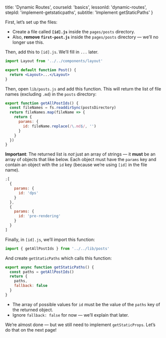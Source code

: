 
  title: 'Dynamic Routes',
  courseId: 'basics',
  lessonId: 'dynamic-routes',
  stepId: 'implement-getstaticpaths',
  subtitle: 'Implement getStaticPaths'
}

First, let’s set up the files:

- Create a file called **`[id].js`** inside the `pages/posts` directory.
- Also, **remove `first-post.js`** inside the `pages/posts` directory — we’ll no longer use this.

Then, add this to `[id].js`. We’ll fill in `...` later.

```jsx
import Layout from '../../components/layout'

export default function Post() {
  return <Layout>...</Layout>
}
```

Then, open `lib/posts.js` and add this function. This will return the list of file names (excluding `.md`) in the `posts` directory:

```jsx
export function getAllPostIds() {
  const fileNames = fs.readdirSync(postsDirectory)
  return fileNames.map(fileName => {
    return {
      params: {
        id: fileName.replace(/\.md$/, '')
      }
    }
  })
}
```

**Important**: The returned list is _not_ just an array of strings — it **must** be an array of objects that like below. Each object must have the `params` key and contain an object with the `id` key (because we’re using `[id]` in the file name).

```js
;[
  {
    params: {
      id: 'dps'
    }
  },
  {
    params: {
      id: 'pre-rendering'
    }
  }
]
```

Finally, in `[id].js`, we’ll import this function:

```js
import { getAllPostIds } from '../../lib/posts'
```

And create `getStaticPaths` which calls this function:

```jsx
export async function getStaticPaths() {
  const paths = getAllPostIds()
  return {
    paths,
    fallback: false
  }
}
```

- The array of possible values for `id` must be the value of the `paths` key of the returned object.
- Ignore `fallback: false` for now — we’ll explain that later.

We’re almost done — but we still need to implement `getStaticProps`. Let’s do that on the next page!

